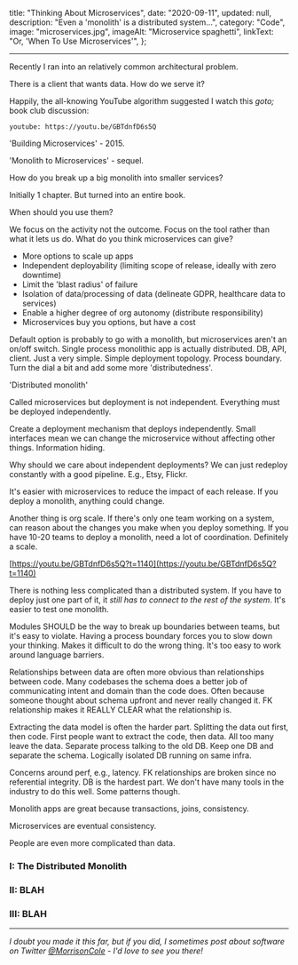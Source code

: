   title: "Thinking About Microservices",
  date: "2020-09-11",
  updated: null,
  description: "Even a 'monolith' is a distributed system...",
  category: "Code",
  image: "microservices.jpg",
  imageAlt: "Microservice spaghetti",
  linkText: "Or, 'When To Use Microservices'",
};

---

Recently I ran into an relatively common architectural problem.

There is a client that wants data. How do we serve it?

Happily, the all-knowing YouTube algorithm suggested I watch this _goto;_ book
club discussion:

`youtube: https://youtu.be/GBTdnfD6s5Q`

'Building Microservices' - 2015.

'Monolith to Microservices' - sequel.

How do you break up a big monolith into smaller services?

Initially 1 chapter. But turned into an entire book.

When should you use them?

We focus on the activity not the outcome. Focus on the tool rather than what it
lets us do. What do you think microservices can give?

- More options to scale up apps
- Independent deployability (limiting scope of release, ideally with zero
  downtime)
- Limit the 'blast radius' of failure
- Isolation of data/processing of data (delineate GDPR, healthcare data to
  services)
- Enable a higher degree of org autonomy (distribute responsibility)
- Microservices buy you options, but have a cost

Default option is probably to go with a monolith, but microservices aren't an
on/off switch. Single process monolithic app is actually distributed. DB, API,
client. Just a very simple. Simple deployment topology. Process boundary. Turn
the dial a bit and add some more 'distributedness'.

'Distributed monolith'

Called microservices but deployment is not independent. Everything must be
deployed independently.

Create a deployment mechanism that deploys independently. Small interfaces mean
we can change the microservice without affecting other things. Information
hiding.

Why should we care about independent deployments? We can just redeploy
constantly with a good pipeline. E.g., Etsy, Flickr.

It's easier with microservices to reduce the impact of each release. If you
deploy a monolith, anything could change.

Another thing is org scale. If there's only one team working on a system, can
reason about the changes you make when you deploy something. If you have 10-20
teams to deploy a monolith, need a lot of coordination. Definitely a scale.

[https://youtu.be/GBTdnfD6s5Q?t=1140](https://youtu.be/GBTdnfD6s5Q?t=1140)

There is nothing less complicated than a distributed system. If you have to
deploy just one part of it, it _still has to connect to the rest of the system_.
It's easier to test one monolith.

Modules SHOULD be the way to break up boundaries between teams, but it's easy to
violate. Having a process boundary forces you to slow down your thinking. Makes
it difficult to do the wrong thing. It's too easy to work around language
barriers.

Relationships between data are often more obvious than relationships between
code. Many codebases the schema does a better job of communicating intent and
domain than the code does. Often because someone thought about schema upfront
and never really changed it. FK relationship makes it REALLY CLEAR what the
relationship is.

Extracting the data model is often the harder part. Splitting the data out
first, then code. First people want to extract the code, then data. All too many
leave the data. Separate process talking to the old DB. Keep one DB and separate
the schema. Logically isolated DB running on same infra.

Concerns around perf, e.g., latency. FK relationships are broken since no
referential integrity. DB is the hardest part. We don't have many tools in the
industry to do this well. Some patterns though.

Monolith apps are great because transactions, joins, consistency.

Microservices are eventual consistency.

People are even more complicated than data.

### I: The Distributed Monolith

### II: BLAH

### III: BLAH

---

_I doubt you made it this far, but if you did, I sometimes post about software
on Twitter [@MorrisonCole](https://twitter.com/morrisoncole) - I'd love to see
you there!_
